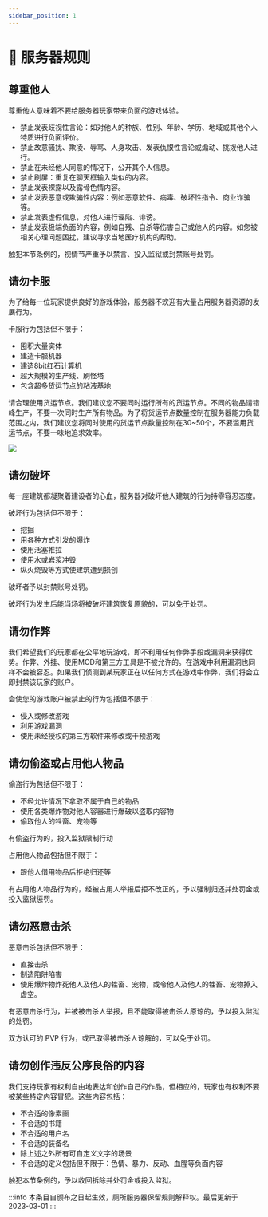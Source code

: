 ```yaml
---
sidebar_position: 1
---
```


# 📜 服务器规则

## 尊重他人

尊重他人意味着不要给服务器玩家带来负面的游戏体验。

- 禁止发表歧视性言论：如对他人的种族、性别、年龄、学历、地域或其他个人特质进行负面评价。
- 禁止故意骚扰、欺凌、辱骂、人身攻击、发表仇恨性言论或煽动、挑拨他人进行。
- 禁止在未经他人同意的情况下，公开其个人信息。
- 禁止刷屏：重复在聊天框输入类似的内容。
- 禁止发表裸露以及露骨色情内容。
- 禁止发表恶意或欺骗性内容：例如恶意软件、病毒、破坏性指令、商业诈骗等。
- 禁止发表虚假信息，对他人进行诬陷、诽谤。
- 禁止发表极端负面的内容，例如自残、自杀等伤害自己或他人的内容。如您被相关心理问题困扰，建议寻求当地医疗机构的帮助。

触犯本节条例的，视情节严重予以禁言、投入监狱或封禁账号处罚。

## 请勿卡服

为了给每一位玩家提供良好的游戏体验，服务器不欢迎有大量占用服务器资源的发展行为。

卡服行为包括但不限于：

- 囤积大量实体
- 建造卡服机器
- 建造8bit红石计算机
- 超大规模的生产线、刷怪塔
- 包含超多货运节点的粘液基地

请合理使用货运节点。我们建议您不要同时运行所有的货运节点。不同的物品请错峰生产，不要一次同时生产所有物品。为了将货运节点数量控制在服务器能力负载范围之内，我们建议您将同时使用的货运节点数量控制在30~50个，不要滥用货运节点，不要一味地追求效率。

![](/img/slimefun_lag.png)

## 请勿破坏

每一座建筑都凝聚着建设者的心血，服务器对破坏他人建筑的行为持零容忍态度。

破坏行为包括但不限于：

- 挖掘
- 用各种方式引发的爆炸
- 使用活塞推拉
- 使用水或岩浆冲毁
- 纵火烧毁等方式使建筑遭到损创

破坏者予以封禁账号处罚。

破坏行为发生后能当场将被破坏建筑恢复原貌的，可以免于处罚。

## 请勿作弊

我们希望我们的玩家都在公平地玩游戏，即不利用任何作弊手段或漏洞来获得优势。作弊、外挂、使用MOD和第三方工具是不被允许的。在游戏中利用漏洞也同样不会被容忍。如果我们侦测到某玩家正在以任何方式在游戏中作弊，我们将会立即封禁该玩家的账户。

会使您的游戏账户被禁止的行为包括但不限于：

- 侵入或修改游戏
- 利用游戏漏洞
- 使用未经授权的第三方软件来修改或干预游戏

## 请勿偷盗或占用他人物品

偷盗行为包括但不限于：

- 不经允许情况下拿取不属于自己的物品
- 使用各类爆炸物对他人容器进行爆破以盗取内容物
- 偷取他人的牲畜、宠物等

有偷盗行为的，投入监狱限制行动

占用他人物品包括但不限于：

- 跟他人借用物品后拒绝归还等

有占用他人物品行为的，经被占用人举报后拒不改正的，予以强制归还并处罚金或投入监狱惩罚。

## 请勿恶意击杀

恶意击杀包括但不限于：

- 直接击杀
- 制造陷阱陷害
- 使用爆炸物炸死他人及他人的牲畜、宠物，或令他人及他人的牲畜、宠物掉入虚空。

有恶意击杀行为，并被被击杀人举报，且不能取得被击杀人原谅的，予以投入监狱的处罚。

双方认可的 PVP 行为，或已取得被击杀人谅解的，可以免于处罚。

## 请勿创作违反公序良俗的内容

我们支持玩家有权利自由地表达和创作自己的作品，但相应的，玩家也有权利不要被某些特定内容冒犯。这些内容包括：

- 不合适的像素画
- 不合适的书籍
- 不合适的用户名
- 不合适的装备名
- 除上述之外所有可自定义文字的场景
- 不合适的定义包括但不限于：色情、暴力、反动、血腥等负面内容

触犯本节条例的，予以收回拆除并处罚金或投入监狱。

:::info
本条目自颁布之日起生效，厕所服务器保留规则解释权。最后更新于 2023-03-01
:::
